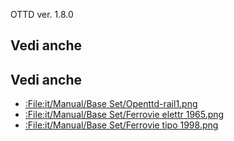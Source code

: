 OTTD ver. 1.8.0

==Vedi anche==
==Vedi anche==
* [[:File:it/Manual/Base Set/Openttd-rail1.png]]
* [[:File:it/Manual/Base Set/Ferrovie elettr 1965.png]]
* [[:File:it/Manual/Base Set/Ferrovie tipo 1998.png]]